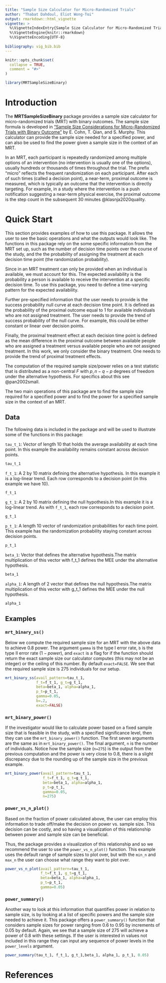 ```yaml
---
title: "Sample Size Calculator for Micro-Randomized Trials"
author: "Thabat Dahdoul, Eliot Wong-Toi"
output: rmarkdown::html_vignette
vignette: >
  %\VignetteIndexEntry{Sample Size Calculator for Micro-Randomized Trials}
  %\VignetteEngine{knitr::rmarkdown}
  %\VignetteEncoding{UTF-8}
  
bibliography: vig_bib.bib
---
```


```r
knitr::opts_chunk$set(
  collapse = TRUE,
  comment = "#>"
)
```

```r
library(MRTSampleSizeBinary)
```

# Introduction 
The **MRTSampleSizeBinary** package provides a sample size calculator for
micro-randomized trials (MRT) with binary outcomes. The sample size formula is
developed in ["Sample Size Considerations for Micro-Randomized Trials with
Binary Outcome"](https://sites.google.com/view/tianchen-qian/research) by E.
Cohn, T. Qian, and S. Murphy. This calculator can provide the sample size needed
for a specified power, and can also be used to find the power given a sample
size in the context of an MRT.

In an MRT, each participant is repeatedly randomized among multiple options of
an intervention (no intervention is usually one of the options), usually
hundreds or thousands of times throughout the trial. The prefix “micro” reflects
the frequent randomization on each participant. After each of such times (called
a decision point), a near-term, proximal outcome is measured, which is typically
an outcome that the intervention is directly targeting. For example, in a study
where the intervention is a push notification suggesting a near-term physical
exercise, the proximal outcome is the step count in the subsequent 30 minutes
@klasnja2020quality.


# Quick Start
This section provides examples of how to use this package. It allows the user to
see the basic operations and what the outputs would look like. The functions in
this package rely on the some specific information from the MRT set up, such as
the number of decision time points over the course of the study, and the the
probability of assigning the treatment at each decision time point (the
randomization probability).

Since in an MRT treatment can only be provided when an individual is available,
we must account for this. The expected availability is the probability a person
is available to receive the intervention at a specific decision time. To use
this package, you need to define a time-varying pattern for the expected
availability.

Further pre-specified information that the user needs to provide is the success
probability null curve at each decision time point. It is defined as the
probability of the proximal outcome equal to 1 for available individuals who are
not assigned treatment. The user needs to provide the trend of success
probability of the null curve. For example, this could be either constant or
linear over decision points.


Finally, the proximal treatment effect at each decision time point is defined as
the mean difference in the proximal outcome between available people who are
assigned a treatment versus available people who are not assigned treatment. In
this work, we only consider the binary treatment. One needs to provide the trend
of proximal treatment effects.


The computation of the required sample size/power relies on a test statistic
that is distributed as a non-central $F$ with $p, n-q-p$ degrees of freedom
under the alternative hypothesis. For specifics about this see @pan2002small.
 

The two main operations of this package are to find the sample size required for
a specified power and to find the power for a specified sample size in the
context of an MRT.

## Data
The following data is included in the package and will be used to illustrate
some of the functions in this package:
 

`tau_t_1`: Vector of length 10 that holds the average availability at each time
point. In this example the availability remains constant across decision points.
```r
tau_t_1
```


`f_t_1`: A 2 by 10 matrix defining the alternative hypothesis. In this example
it is a log-linear trend. Each row corresponds to a decision point (in this
example we have 10).
```r
f_t_1
```


`g_t_1`: A 2 by 10 matrix defining the null hypothesis.In this example it is a
log-linear trend. As with `f_t_1`, each row corresponds to a decision point.
```r
g_t_1
```


`p_t_1`: A length 10 vector of randomization probabilities for each time point. 
This example has the randomization probability staying constant across decision 
points.
```r
p_t_1
```


`beta_1`: Vector that defines the alternative hypothesis.The matrix
multiplication of this vector with f_t_1 defines the MEE under the alternative
hypothesis.
```r
beta_1
```


`alpha_1`: A length of 2 vector that defines the null hypothesis.The matrix
multiplication of this vector with g_t_1 defines the MEE under the null
hypothesis.
```r
alpha_1
```

## Examples
### `mrt_binary_ss()`
Below we compute the required sample size for an MRT with the above data to
achieve $0.8$ power. The argument `gamma` is the type I error rate, `b` is the
type II error rate ($1-power$), and `exact` is a flag for if the function should
return the exact sample size our calculator computes (this may not be an
integer) or the ceiling of this number. By default `exact=FALSE`. We see that
the required sample size is $275$ individuals for our setup.
```r
mrt_binary_ss(avail_pattern=tau_t_1, 
              f_t=f_t_1, g_t=g_t_1, 
              beta=beta_1, alpha=alpha_1,
              p_t=p_t_1, 
              gamma=0.05, 
              b=.2,
              exact=FALSE)
```

### `mrt_binary_power()`
If the investigator would like to calculate power based on a fixed sample size
that is feasible in the study, with a specified significance level, then they
can use the `mrt_binary_power()` function. The first seven arguments
are the same as in `mrt_binary_power()`. The final argument, `n`
is the number of individuals. Notice how the sample size (`n=275`) is the output
from the previous computation and the power is very close to $0.8$, there is a
slight discrepancy due to the rounding up of the sample size in the previous
example.
```r
mrt_binary_power(avail_pattern=tau_t_1, 
                 f_t=f_t_1, g_t=g_t_1, 
                 beta=beta_1, alpha=alpha_1, 
                 p_t=p_t_1, 
                 gamma=0.05, 
                 n=275)
```
### `power_vs_n_plot()`
Based on the fraction of power calculated above, the user can employ this
information to trade off/make the decision on power vs. sample size. This
decision can be costly, and so having a visualization of this relationship
between power and sample size can be beneficial.

Thus, the package provides a visualization of this relationship and so we
recommend the user to use the `power_vs_n_plot()` function. This example uses
the default range of sample sizes to plot over, but with the `min_n` and `max_n`
the user can choose what range they want to plot over.

```r
power_vs_n_plot(avail_pattern=tau_t_1, 
                f_t=f_t_1, g_t=g_t_1, 
                beta=beta_1, alpha=alpha_1, 
                p_t=p_t_1, 
                gamma=0.05)
```

### `power_summary()`
Another way to look at this information that quantifies power in relation to
sample size, is by looking at a list of specific powers and the sample size
needed to achieve it. This package offers a `power_summary()` function that
considers sample sizes for power ranging from $0.6$ to $0.95$ by increments of
$0.05$ by default. Again, we see that a sample size of $275$ will achieve a
power of $0.8$ with these settings. If the user is interested in values not
included in this range they can input any sequence of power levels in the
`power_levels` argument.
```r
power_summary(tau_t_1, f_t_1, g_t_1,beta_1, alpha_1, p_t_1, 0.05)
```




# References







